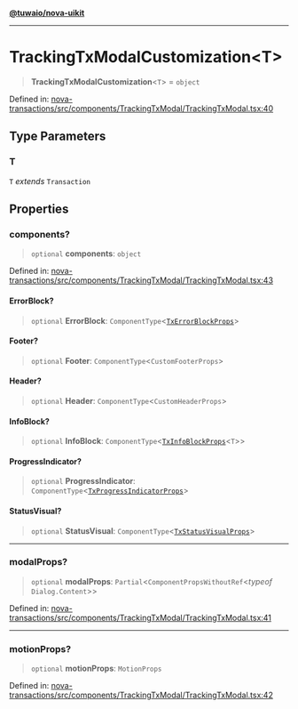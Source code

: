 [**@tuwaio/nova-uikit**](../../../README.md)

***

# TrackingTxModalCustomization\<T\>

> **TrackingTxModalCustomization**\<`T`\> = `object`

Defined in: [nova-transactions/src/components/TrackingTxModal/TrackingTxModal.tsx:40](https://github.com/TuwaIO/nova-uikit/blob/7eb7d9cb80759e610ea3db91bfaf38d4f27731f5/packages/nova-transactions/src/components/TrackingTxModal/TrackingTxModal.tsx#L40)

## Type Parameters

### T

`T` *extends* `Transaction`

## Properties

### components?

> `optional` **components**: `object`

Defined in: [nova-transactions/src/components/TrackingTxModal/TrackingTxModal.tsx:43](https://github.com/TuwaIO/nova-uikit/blob/7eb7d9cb80759e610ea3db91bfaf38d4f27731f5/packages/nova-transactions/src/components/TrackingTxModal/TrackingTxModal.tsx#L43)

#### ErrorBlock?

> `optional` **ErrorBlock**: `ComponentType`\<[`TxErrorBlockProps`](TxErrorBlockProps.md)\>

#### Footer?

> `optional` **Footer**: `ComponentType`\<`CustomFooterProps`\>

#### Header?

> `optional` **Header**: `ComponentType`\<`CustomHeaderProps`\>

#### InfoBlock?

> `optional` **InfoBlock**: `ComponentType`\<[`TxInfoBlockProps`](TxInfoBlockProps.md)\<`T`\>\>

#### ProgressIndicator?

> `optional` **ProgressIndicator**: `ComponentType`\<[`TxProgressIndicatorProps`](../interfaces/TxProgressIndicatorProps.md)\>

#### StatusVisual?

> `optional` **StatusVisual**: `ComponentType`\<[`TxStatusVisualProps`](TxStatusVisualProps.md)\>

***

### modalProps?

> `optional` **modalProps**: `Partial`\<`ComponentPropsWithoutRef`\<*typeof* `Dialog.Content`\>\>

Defined in: [nova-transactions/src/components/TrackingTxModal/TrackingTxModal.tsx:41](https://github.com/TuwaIO/nova-uikit/blob/7eb7d9cb80759e610ea3db91bfaf38d4f27731f5/packages/nova-transactions/src/components/TrackingTxModal/TrackingTxModal.tsx#L41)

***

### motionProps?

> `optional` **motionProps**: `MotionProps`

Defined in: [nova-transactions/src/components/TrackingTxModal/TrackingTxModal.tsx:42](https://github.com/TuwaIO/nova-uikit/blob/7eb7d9cb80759e610ea3db91bfaf38d4f27731f5/packages/nova-transactions/src/components/TrackingTxModal/TrackingTxModal.tsx#L42)
